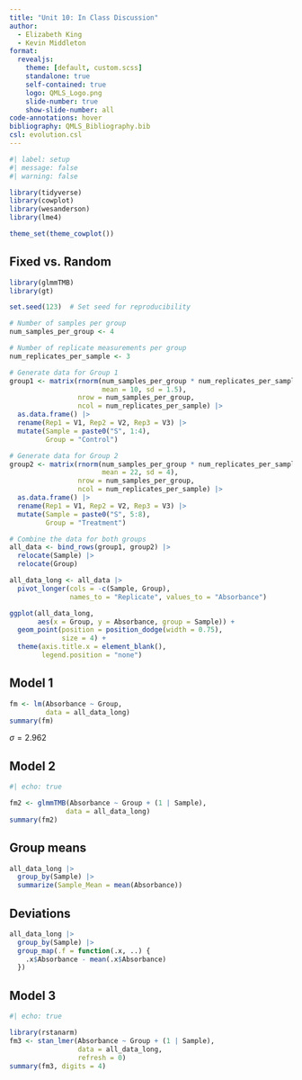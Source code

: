 ```yaml
---
title: "Unit 10: In Class Discussion"
author:
  - Elizabeth King
  - Kevin Middleton
format:
  revealjs:
    theme: [default, custom.scss]
    standalone: true
    self-contained: true
    logo: QMLS_Logo.png
    slide-number: true
    show-slide-number: all
code-annotations: hover
bibliography: QMLS_Bibliography.bib
csl: evolution.csl
---
```


```r
#| label: setup
#| message: false
#| warning: false

library(tidyverse)
library(cowplot)
library(wesanderson)
library(lme4)

theme_set(theme_cowplot())
```

## Fixed vs. Random

```r
library(glmmTMB)
library(gt)

set.seed(123)  # Set seed for reproducibility

# Number of samples per group
num_samples_per_group <- 4

# Number of replicate measurements per group
num_replicates_per_sample <- 3

# Generate data for Group 1
group1 <- matrix(rnorm(num_samples_per_group * num_replicates_per_sample,
                       mean = 10, sd = 1.5),
                 nrow = num_samples_per_group,
                 ncol = num_replicates_per_sample) |> 
  as.data.frame() |> 
  rename(Rep1 = V1, Rep2 = V2, Rep3 = V3) |> 
  mutate(Sample = paste0("S", 1:4),
         Group = "Control")

# Generate data for Group 2
group2 <- matrix(rnorm(num_samples_per_group * num_replicates_per_sample,
                       mean = 22, sd = 4),
                 nrow = num_samples_per_group,
                 ncol = num_replicates_per_sample) |> 
  as.data.frame() |> 
  rename(Rep1 = V1, Rep2 = V2, Rep3 = V3) |> 
  mutate(Sample = paste0("S", 5:8),
         Group = "Treatment")

# Combine the data for both groups
all_data <- bind_rows(group1, group2) |> 
  relocate(Sample) |> 
  relocate(Group)

all_data_long <- all_data |> 
  pivot_longer(cols = -c(Sample, Group),
               names_to = "Replicate", values_to = "Absorbance")

ggplot(all_data_long,
       aes(x = Group, y = Absorbance, group = Sample)) +
  geom_point(position = position_dodge(width = 0.75),
             size = 4) +
  theme(axis.title.x = element_blank(),
        legend.position = "none")
```


## Model 1

```r
fm <- lm(Absorbance ~ Group,
         data = all_data_long)
summary(fm)
```

$\sigma = 2.962$


## Model 2

```r
#| echo: true

fm2 <- glmmTMB(Absorbance ~ Group + (1 | Sample),
              data = all_data_long)
summary(fm2)
```


## Group means

```r
all_data_long |> 
  group_by(Sample) |> 
  summarize(Sample_Mean = mean(Absorbance))
```


## Deviations

```r
all_data_long |> 
  group_by(Sample) |> 
  group_map(.f = function(.x, ..) {
    .x$Absorbance - mean(.x$Absorbance)
  })
```


## Model 3

```r
#| echo: true

library(rstanarm)
fm3 <- stan_lmer(Absorbance ~ Group + (1 | Sample),
                 data = all_data_long,
                 refresh = 0)
summary(fm3, digits = 4)
```




